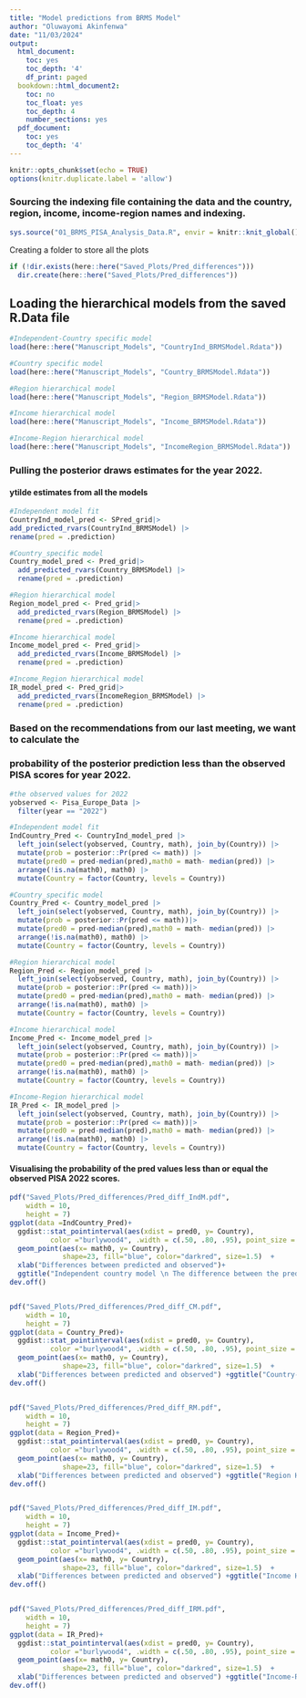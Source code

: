 ```yaml
---
title: "Model predictions from BRMS Model"
author: "Oluwayomi Akinfenwa"
date: "11/03/2024"
output:
  html_document:
    toc: yes
    toc_depth: '4'
    df_print: paged
  bookdown::html_document2:
    toc: no
    toc_float: yes
    toc_depth: 4
    number_sections: yes
  pdf_document:
    toc: yes
    toc_depth: '4'
---
```


```r
knitr::opts_chunk$set(echo = TRUE)
options(knitr.duplicate.label = 'allow')
```

### Sourcing the indexing file containing the data and the country, region, income, income-region names and indexing.

```r
sys.source("01_BRMS_PISA_Analysis_Data.R", envir = knitr::knit_global())
```

Creating a folder to store all the plots

```r
if (!dir.exists(here::here("Saved_Plots/Pred_differences")))
  dir.create(here::here("Saved_Plots/Pred_differences"))
```

## Loading the hierarchical models from the saved R.Data file

```r
#Independent-Country specific model
load(here::here("Manuscript_Models", "CountryInd_BRMSModel.Rdata"))

#Country specific model
load(here::here("Manuscript_Models", "Country_BRMSModel.Rdata"))

#Region hierarchical model
load(here::here("Manuscript_Models", "Region_BRMSModel.Rdata"))

#Income hierarchical model
load(here::here("Manuscript_Models", "Income_BRMSModel.Rdata"))

#Income-Region hierarchical model
load(here::here("Manuscript_Models", "IncomeRegion_BRMSModel.Rdata"))
```

### Pulling the posterior draws estimates for the year 2022.

#### ytilde estimates from all the models

```r
#Independent model fit
CountryInd_model_pred <- SPred_grid|>
add_predicted_rvars(CountryInd_BRMSModel) |>
rename(pred = .prediction)

#Country_specific model
Country_model_pred <- Pred_grid|>
  add_predicted_rvars(Country_BRMSModel) |>
  rename(pred = .prediction)

#Region hierarchical model
Region_model_pred <- Pred_grid|>
  add_predicted_rvars(Region_BRMSModel) |>
  rename(pred = .prediction)

#Income hierarchical model                         
Income_model_pred <- Pred_grid|>
  add_predicted_rvars(Income_BRMSModel) |>
  rename(pred = .prediction)

#Income_Region hierarchical model
IR_model_pred <- Pred_grid|>
  add_predicted_rvars(IncomeRegion_BRMSModel) |>
  rename(pred = .prediction)
```

### Based on the recommendations from our last meeting, we want to calculate the
### probability of the posterior prediction less than the observed PISA scores for year 2022.

```r
#the observed values for 2022
yobserved <- Pisa_Europe_Data |>
  filter(year == "2022")

#Independent model fit
IndCountry_Pred <- CountryInd_model_pred |>
  left_join(select(yobserved, Country, math), join_by(Country)) |>
  mutate(prob = posterior::Pr(pred <= math)) |>
  mutate(pred0 = pred-median(pred),math0 = math- median(pred)) |>
  arrange(!is.na(math0), math0) |>
  mutate(Country = factor(Country, levels = Country)) 

#Country_specific model
Country_Pred <- Country_model_pred |>
  left_join(select(yobserved, Country, math), join_by(Country)) |>
  mutate(prob = posterior::Pr(pred <= math))|>
  mutate(pred0 = pred-median(pred),math0 = math- median(pred)) |>
  arrange(!is.na(math0), math0) |>
  mutate(Country = factor(Country, levels = Country)) 

#Region hierarchical model
Region_Pred <- Region_model_pred |>
  left_join(select(yobserved, Country, math), join_by(Country)) |>
  mutate(prob = posterior::Pr(pred <= math))|>
  mutate(pred0 = pred-median(pred),math0 = math- median(pred)) |>
  arrange(!is.na(math0), math0) |>
  mutate(Country = factor(Country, levels = Country)) 

#Income hierarchical model
Income_Pred <- Income_model_pred |>
  left_join(select(yobserved, Country, math), join_by(Country)) |>
  mutate(prob = posterior::Pr(pred <= math))|>
  mutate(pred0 = pred-median(pred),math0 = math- median(pred)) |>
  arrange(!is.na(math0), math0) |>
  mutate(Country = factor(Country, levels = Country)) 

#Income-Region hierarchical model
IR_Pred <- IR_model_pred |>
  left_join(select(yobserved, Country, math), join_by(Country)) |>
  mutate(prob = posterior::Pr(pred <= math))|>
  mutate(pred0 = pred-median(pred),math0 = math- median(pred)) |>
  arrange(!is.na(math0), math0) |>
  mutate(Country = factor(Country, levels = Country)) 
```

#### Visualising the probability of the pred values less than or equal the observed PISA 2022 scores.

```r
pdf("Saved_Plots/Pred_differences/Pred_diff_IndM.pdf",
    width = 10,
    height = 7)
ggplot(data =IndCountry_Pred)+
  ggdist::stat_pointinterval(aes(xdist = pred0, y= Country),
          color ="burlywood4", .width = c(.50, .80, .95), point_size = 1.4) +
  geom_point(aes(x= math0, y= Country),
             shape=23, fill="blue", color="darkred", size=1.5)  +
  xlab("Differences between predicted and observed")+
  ggtitle("Independent country model \n The difference between the predicted value and the observed value.")
dev.off()


pdf("Saved_Plots/Pred_differences/Pred_diff_CM.pdf",
    width = 10,
    height = 7)
ggplot(data = Country_Pred)+
  ggdist::stat_pointinterval(aes(xdist = pred0, y= Country),
          color ="burlywood4", .width = c(.50, .80, .95), point_size = 1.4) +
  geom_point(aes(x= math0, y= Country),
             shape=23, fill="blue", color="darkred", size=1.5)  +
  xlab("Differences between predicted and observed") +ggtitle("Country-specific model \n The difference between the predicted value and the observed value.")
dev.off()


pdf("Saved_Plots/Pred_differences/Pred_diff_RM.pdf",
    width = 10,
    height = 7)
ggplot(data = Region_Pred)+
  ggdist::stat_pointinterval(aes(xdist = pred0, y= Country),
          color ="burlywood4", .width = c(.50, .80, .95), point_size = 1.4) +
  geom_point(aes(x= math0, y= Country),
             shape=23, fill="blue", color="darkred", size=1.5)  +
  xlab("Differences between predicted and observed") +ggtitle("Region Hierarchical \n The difference between the predicted value and the observed value.")
dev.off()


pdf("Saved_Plots/Pred_differences/Pred_diff_IM.pdf",
    width = 10,
    height = 7)
ggplot(data = Income_Pred)+
  ggdist::stat_pointinterval(aes(xdist = pred0, y= Country),
          color ="burlywood4", .width = c(.50, .80, .95), point_size = 1.4) +
  geom_point(aes(x= math0, y= Country),
             shape=23, fill="blue", color="darkred", size=1.5)  +
  xlab("Differences between predicted and observed") +ggtitle("Income Hierarchical \n The difference between the predicted value and the observed value.")
dev.off()


pdf("Saved_Plots/Pred_differences/Pred_diff_IRM.pdf",
    width = 10,
    height = 7)
ggplot(data = IR_Pred)+
  ggdist::stat_pointinterval(aes(xdist = pred0, y= Country),
          color ="burlywood4", .width = c(.50, .80, .95), point_size = 1.4) +
  geom_point(aes(x= math0, y= Country),
             shape=23, fill="blue", color="darkred", size=1.5)  +
  xlab("Differences between predicted and observed") +ggtitle("Income-Region Hierarchical model \n The difference between the predicted value and the observed value.")
dev.off()
```
